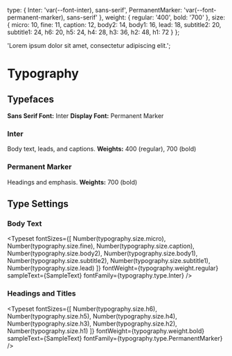 
<Meta title="Foundations ⚡️ / Typography 🖋 / Type Settings" />

  type: {
    Inter: 'var(--font-inter), sans-serif',
    PermanentMarker: 'var(--font-permanent-marker), sans-serif'
  },
  weight: {
    regular: '400',
    bold: '700'
  },
  size: {
    micro: 10,
    fine: 11,
    caption: 12,
    body2: 14,
    body1: 16,
    lead: 18,
    subtitle2: 20,
    subtitle1: 24,
    h6: 20,
    h5: 24,
    h4: 28,
    h3: 36,
    h2: 48,
    h1: 72
  }
};

  'Lorem ipsum dolor sit amet, consectetur adipiscing elit.';

# Typography

## Typefaces

**Sans Serif Font:** Inter
**Display Font:** Permanent Marker

### Inter

Body text, leads, and captions.
**Weights:** 400 (regular), 700 (bold)

<Typeset
  fontSizes={[Number(typography.size.body1)]}
  fontWeight={typography.weight.regular}
  sampleText={SampleText}
  fontFamily={typography.type.Inter}
/>

### Permanent Marker

Headings and emphasis.
**Weights:** 700 (bold)

<Typeset
  fontSizes={[Number(typography.size.body1)]}
  fontWeight={typography.weight.bold}
  sampleText={SampleText}
  fontFamily={typography.type.PermanentMarker}
/>

## Type Settings

### Body Text

<Typeset
  fontSizes={[
    Number(typography.size.micro),
    Number(typography.size.fine),
    Number(typography.size.caption),
    Number(typography.size.body2),
    Number(typography.size.body1),
    Number(typography.size.subtitle2),
    Number(typography.size.subtitle1),
    Number(typography.size.lead)
  ]}
  fontWeight={typography.weight.regular}
  sampleText={SampleText}
  fontFamily={typography.type.Inter}
/>

### Headings and Titles

<Typeset
  fontSizes={[
    Number(typography.size.h6),
    Number(typography.size.h5),
    Number(typography.size.h4),
    Number(typography.size.h3),
    Number(typography.size.h2),
    Number(typography.size.h1)
  ]}
  fontWeight={typography.weight.bold}
  sampleText={SampleText}
  fontFamily={typography.type.PermanentMarker}
/>
